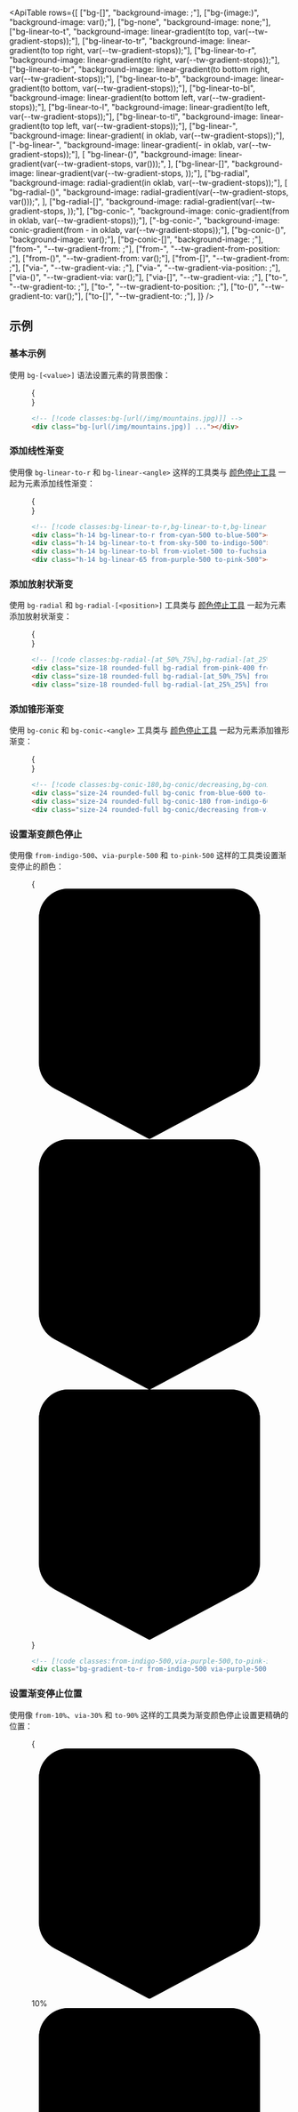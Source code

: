 

<svg className="hidden">
  <symbol id="gradient-color-stop" viewBox="0 0 32 34">
    <path d="M1 4a4 4 0 0 1 4-4h22a4 4 0 0 1 4 4v19.6a4 4 0 0 1-2.118 3.53L16 34 3.118 27.13A4 4 0 0 1 1 23.6V4Z" />
    <path
      fill="none"
      stroke="#000"
      strokeOpacity=".05"
      d="M5 .5h22A3.5 3.5 0 0 1 30.5 4v19.6a3.5 3.5 0 0 1-1.853 3.088L16 33.433 3.353 26.688A3.5 3.5 0 0 1 1.5 23.6V4A3.5 3.5 0 0 1 5 .5Z"
    />
  </symbol>
</svg>

<ApiTable
  rows={[
    ["bg-[<value>]", "background-image: <value>;"],
    ["bg-(image:<custom-property>)", "background-image: var(<custom-property>);"],
    ["bg-none", "background-image: none;"],
    ["bg-linear-to-t", "background-image: linear-gradient(to top, var(--tw-gradient-stops));"],
    ["bg-linear-to-tr", "background-image: linear-gradient(to top right, var(--tw-gradient-stops));"],
    ["bg-linear-to-r", "background-image: linear-gradient(to right, var(--tw-gradient-stops));"],
    ["bg-linear-to-br", "background-image: linear-gradient(to bottom right, var(--tw-gradient-stops));"],
    ["bg-linear-to-b", "background-image: linear-gradient(to bottom, var(--tw-gradient-stops));"],
    ["bg-linear-to-bl", "background-image: linear-gradient(to bottom left, var(--tw-gradient-stops));"],
    ["bg-linear-to-l", "background-image: linear-gradient(to left, var(--tw-gradient-stops));"],
    ["bg-linear-to-tl", "background-image: linear-gradient(to top left, var(--tw-gradient-stops));"],
    ["bg-linear-<angle>", "background-image: linear-gradient(<angle> in oklab, var(--tw-gradient-stops));"],
    ["-bg-linear-<angle>", "background-image: linear-gradient(-<angle> in oklab, var(--tw-gradient-stops));"],
    [
      "bg-linear-(<custom-property>)",
      "background-image: linear-gradient(var(--tw-gradient-stops, var(<custom-property>)));",
    ],
    ["bg-linear-[<value>]", "background-image: linear-gradient(var(--tw-gradient-stops, <value>));"],
    ["bg-radial", "background-image: radial-gradient(in oklab, var(--tw-gradient-stops));"],
    [
      "bg-radial-(<custom-property>)",
      "background-image: radial-gradient(var(--tw-gradient-stops,  var(<custom-property>)));",
    ],
    ["bg-radial-[<value>]", "background-image: radial-gradient(var(--tw-gradient-stops, <value>));"],
    ["bg-conic-<angle>", "background-image: conic-gradient(from <angle> in oklab, var(--tw-gradient-stops));"],
    ["-bg-conic-<angle>", "background-image: conic-gradient(from -<angle> in oklab, var(--tw-gradient-stops));"],
    ["bg-conic-(<custom-property>)", "background-image: var(<custom-property>);"],
    ["bg-conic-[<value>]", "background-image: <image>;"],
    ["from-<color>", "--tw-gradient-from: <color>;"],
    ["from-<percentage>", "--tw-gradient-from-position: <percentage>;"],
    ["from-(<custom-property>)", "--tw-gradient-from: var(<custom-property>);"],
    ["from-[<value>]", "--tw-gradient-from: <value>;"],
    ["via-<color>", "--tw-gradient-via: <color>;"],
    ["via-<percentage>", "--tw-gradient-via-position: <percentage>;"],
    ["via-(<custom-property>)", "--tw-gradient-via: var(<custom-property>);"],
    ["via-[<value>]", "--tw-gradient-via: <value>;"],
    ["to-<color>", "--tw-gradient-to: <color>;"],
    ["to-<percentage>", "--tw-gradient-to-position: <percentage>;"],
    ["to-(<custom-property>)", "--tw-gradient-to: var(<custom-property>);"],
    ["to-[<value>]", "--tw-gradient-to: <value>;"],
  ]}
/>

## 示例

### 基本示例

使用 `bg-[<value>]` 语法设置元素的背景图像：

<Figure>

<Example>
  {
    <div className="relative mx-auto flex h-48 w-96 items-center justify-center overflow-hidden rounded-lg sm:w-96">
      <div className="h-full w-full bg-[url(https://images.unsplash.com/photo-1554629947-334ff61d85dc?ixid=MnwxMjA3fDB8MHxwaG90by1wYWdlfHx8fGVufDB8fHx8&ixlib=rb-1.2.1&auto=format&fit=crop&w=1000&h=1000&q=80)] bg-cover bg-center bg-no-repeat"></div>
    </div>
  }
</Example>

```html
<!-- [!code classes:bg-[url(/img/mountains.jpg)]] -->
<div class="bg-[url(/img/mountains.jpg)] ..."></div>
```

</Figure>

### 添加线性渐变

使用像 `bg-linear-to-r` 和 `bg-linear-<angle>` 这样的工具类与 [颜色停止工具](#setting-gradient-color-stops) 一起为元素添加线性渐变：

<Figure>

<Example>
  {
    <div className="space-y-4">
      <div className="h-14 rounded-lg bg-linear-to-r from-cyan-500 to-blue-500"></div>
      <div className="h-14 rounded-lg bg-linear-to-t from-sky-500 to-indigo-500"></div>
      <div className="h-14 rounded-lg bg-linear-to-bl from-violet-500 to-fuchsia-500"></div>
      <div className="h-14 rounded-lg bg-linear-65 from-purple-500 to-pink-500"></div>
    </div>
  }
</Example>

```html
<!-- [!code classes:bg-linear-to-r,bg-linear-to-t,bg-linear-to-bl,bg-linear-65] -->
<div class="h-14 bg-linear-to-r from-cyan-500 to-blue-500"></div>
<div class="h-14 bg-linear-to-t from-sky-500 to-indigo-500"></div>
<div class="h-14 bg-linear-to-bl from-violet-500 to-fuchsia-500"></div>
<div class="h-14 bg-linear-65 from-purple-500 to-pink-500"></div>
```

</Figure>

### 添加放射状渐变

使用 `bg-radial` 和 `bg-radial-[<position>]` 工具类与 [颜色停止工具](#setting-gradient-color-stops) 一起为元素添加放射状渐变：

<Figure>

<Example padding={false}>
  {
    <div className="flex justify-around p-8 sm:p-12">
      <div className="size-18 rounded-full bg-radial from-pink-400 from-40% to-fuchsia-700 sm:size-24"></div>
      <div className="size-18 rounded-full bg-radial-[at_50%_75%] from-sky-200 via-blue-400 to-indigo-900 to-90% sm:size-24"></div>
      <div className="size-18 rounded-full bg-radial-[at_25%_25%] from-white to-zinc-900 to-75% sm:size-24"></div>
    </div>
  }
</Example>

```html
<!-- [!code classes:bg-radial-[at_50%_75%],bg-radial-[at_25%_25%],bg-radial] -->
<div class="size-18 rounded-full bg-radial from-pink-400 from-40% to-fuchsia-700"></div>
<div class="size-18 rounded-full bg-radial-[at_50%_75%] from-sky-200 via-blue-400 to-indigo-900 to-90%"></div>
<div class="size-18 rounded-full bg-radial-[at_25%_25%] from-white to-zinc-900 to-75%"></div>
```

</Figure>

### 添加锥形渐变

使用 `bg-conic` 和 `bg-conic-<angle>` 工具类与 [颜色停止工具](#setting-gradient-color-stops) 一起为元素添加锥形渐变：

<Figure>

<Example padding={false}>
  {
    <div className="flex justify-around p-8 sm:p-12">
      <div className="size-18 rounded-full bg-conic from-blue-600 to-sky-400 to-50% sm:size-24"></div>
      <div className="size-18 rounded-full bg-conic-180 from-indigo-600 via-indigo-50 to-indigo-600 sm:size-24"></div>
      <div className="size-18 rounded-full bg-conic/decreasing from-violet-700 via-lime-300 to-violet-700 sm:size-24"></div>
    </div>
  }
</Example>

```html
<!-- [!code classes:bg-conic-180,bg-conic/decreasing,bg-conic] -->
<div class="size-24 rounded-full bg-conic from-blue-600 to-sky-400 to-50%"></div>
<div class="size-24 rounded-full bg-conic-180 from-indigo-600 via-indigo-50 to-indigo-600"></div>
<div class="size-24 rounded-full bg-conic/decreasing from-violet-700 via-lime-300 to-violet-700"></div>
```

</Figure>

### 设置渐变颜色停止

使用像 `from-indigo-500`、`via-purple-500` 和 `to-pink-500` 这样的工具类设置渐变停止的颜色：

<Figure>

<Example>
  {
    <div className="mx-5">
      <div className="relative h-[3.625rem]">
        <div className="absolute top-0 left-px -ml-4 flex h-12 flex-col items-center">
          <svg viewBox="0 0 32 34" className="w-8 flex-none fill-indigo-500 drop-shadow">
            <use href="#gradient-color-stop" />
          </svg>
          <div className="mt-2 h-2 w-0.5 bg-gray-900/30 dark:bg-white/30"></div>
        </div>
        <div className="absolute top-0 left-1/2 -ml-4 flex h-12 flex-col items-center">
          <svg viewBox="0 0 32 34" className="w-8 flex-none fill-purple-500 drop-shadow">
            <use href="#gradient-color-stop" />
          </svg>
          <div className="mt-2 h-2 w-0.5 bg-gray-900/30 dark:bg-white/30"></div>
        </div>
        <div className="absolute top-0 right-px -mr-4 flex h-12 flex-col items-center">
          <svg viewBox="0 0 32 34" className="w-8 flex-none fill-pink-500 drop-shadow">
            <use href="#gradient-color-stop" />
          </svg>
          <div className="mt-2 h-2 w-0.5 bg-gray-900/30 dark:bg-white/30"></div>
        </div>
      </div>
      <div className="h-10 rounded-lg bg-gradient-to-r from-indigo-500 via-purple-500 to-pink-500"></div>
    </div>
  }
</Example>

```html
<!-- [!code classes:from-indigo-500,via-purple-500,to-pink-500] -->
<div class="bg-gradient-to-r from-indigo-500 via-purple-500 to-pink-500 ..."></div>
```

</Figure>

### 设置渐变停止位置

使用像 `from-10%`、`via-30%` 和 `to-90%` 这样的工具类为渐变颜色停止设置更精确的位置：

<Figure>

<Example>
  {
    <div className="mx-5">
      <div className="relative h-[3.625rem]">
        <div className="absolute top-0 left-[10%] -ml-4 flex h-12 flex-col items-center">
          <svg viewBox="0 0 32 34" className="w-8 flex-none fill-indigo-500 drop-shadow">
            <use href="#gradient-color-stop" />
          </svg>
          <div className="mt-2 h-2 w-0.5 bg-gray-900/30 dark:bg-white/30"></div>
          <div className="absolute top-0 left-0 flex h-8 w-full items-center justify-center font-mono text-[0.6875rem] font-semibold tracking-wider text-white">
            10%
          </div>
        </div>
        <div className="absolute top-0 left-[30%] -ml-4 flex h-12 flex-col items-center">
          <svg viewBox="0 0 32 34" className="w-8 flex-none fill-sky-500 drop-shadow">
            <use href="#gradient-color-stop" />
          </svg>
          <div className="mt-2 h-2 w-0.5 bg-gray-900/30 dark:bg-white/30"></div>
          <div className="absolute top-0 left-0 flex h-8 w-full items-center justify-center font-mono text-[0.6875rem] font-semibold tracking-wider text-white">
            30%
          </div>
        </div>
        <div className="absolute top-0 right-[10%] -mr-4 flex h-12 flex-col items-center">
          <svg viewBox="0 0 32 34" className="w-8 flex-none fill-emerald-500 drop-shadow">
            <use href="#gradient-color-stop" />
          </svg>
          <div className="mt-2 h-2 w-0.5 bg-gray-900/30 dark:bg-white/30"></div>
          <div className="absolute top-0 left-0 flex h-8 w-full items-center justify-center font-mono text-[0.6875rem] font-semibold tracking-wider text-white">
            90%
          </div>
        </div>
      </div>
      <div className="h-10 rounded-lg bg-gradient-to-r from-indigo-500 from-10% via-sky-500 via-30% to-emerald-500 to-90%"></div>
    </div>
  }
</Example>

```html
<!-- [!code classes:from-10%,via-30%,to-90%] -->
<div class="bg-gradient-to-r from-indigo-500 from-10% via-sky-500 via-30% to-emerald-500 to-90% ..."></div>
```

</Figure>

### 更改插值模式

使用插值修饰符控制渐变的插值模式：

<Figure>

<Example>
  {
    <div>
      <div className="grid grid-cols-1 items-center gap-x-4 gap-y-0 sm:grid-cols-[auto_1fr] sm:gap-y-2">
        <p className="mt-2 font-mono text-sm font-medium text-gray-500 sm:mt-0 sm:text-right dark:text-gray-400">
          srgb
        </p>
        <div className="mt-1 h-12 rounded-lg bg-linear-to-r/srgb from-indigo-500 to-teal-400"></div>
        <p className="mt-2 font-mono text-sm font-medium text-gray-500 sm:mt-0 sm:text-right dark:text-gray-400">hsl</p>
        <div className="mt-1 h-12 rounded-lg bg-linear-to-r/hsl from-indigo-500 to-teal-400"></div>
        <p className="mt-2 font-mono text-sm font-medium text-gray-500 sm:mt-0 sm:text-right dark:text-gray-400">
          oklab
        </p>
        <div className="mt-1 h-12 rounded-lg bg-linear-to-r/oklab from-indigo-500 to-teal-400"></div>
        <p className="mt-2 font-mono text-sm font-medium text-gray-500 sm:mt-0 sm:text-right dark:text-gray-400">
          oklch
        </p>
        <div className="mt-1 h-12 rounded-lg bg-linear-to-r/oklch from-indigo-500 to-teal-400"></div>
        <p className="mt-2 font-mono text-sm font-medium text-gray-500 sm:mt-0 sm:text-right dark:text-gray-400">
          longer
        </p>
        <div className="mt-1 h-12 rounded-lg bg-linear-to-r/longer from-indigo-500 to-teal-400"></div>
        <p className="mt-2 font-mono text-sm font-medium text-gray-500 sm:mt-0 sm:text-right dark:text-gray-400">
          shorter
        </p>
        <div className="mt-1 h-12 rounded-lg bg-linear-to-r/shorter from-indigo-500 to-teal-400"></div>
        <p className="mt-2 font-mono text-sm font-medium text-wrap text-gray-500 sm:mt-0 sm:text-right dark:text-gray-400">
          increasing
        </p>
        <div className="mt-1 h-12 rounded-lg bg-linear-to-r/increasing from-indigo-500 to-teal-400"></div>
        <p className="mt-2 font-mono text-sm font-medium text-gray-500 sm:mt-0 sm:text-right dark:text-gray-400">
          decreasing
        </p>
        <div className="mt-1 h-12 rounded-lg bg-linear-to-r/decreasing from-indigo-500 to-teal-400"></div>
      </div>
    </div>
  }
</Example>

```html
<!-- [!code word:/srgb] -->
<!-- [!code word:/hsl] -->
<!-- [!code word:/oklab] -->
<!-- [!code word:/oklch] -->
<!-- [!code word:/longer] -->
<!-- [!code word:/shorter] -->
<!-- [!code word:/increasing] -->
<!-- [!code word:/decreasing] -->
<div class="bg-linear-to-r/srgb from-indigo-500 to-teal-400"></div>
<div class="bg-linear-to-r/hsl from-indigo-500 to-teal-400"></div>
<div class="bg-linear-to-r/oklab from-indigo-500 to-teal-400"></div>
<div class="bg-linear-to-r/oklch from-indigo-500 to-teal-400"></div>
<div class="bg-linear-to-r/longer from-indigo-500 to-teal-400"></div>
<div class="bg-linear-to-r/shorter from-indigo-500 to-teal-400"></div>
<div class="bg-linear-to-r/increasing from-indigo-500 to-teal-400"></div>
<div class="bg-linear-to-r/decreasing from-indigo-500 to-teal-400"></div>
```

</Figure>

默认情况下，渐变在 `oklab` 颜色空间中插值。

### 移除背景图像

使用 `bg-none` 工具类从元素中移除现有的背景图像：

```html
<!-- [!code classes:bg-none] -->
<div class="bg-none"></div>
```

### 使用自定义值

<UsingACustomValue
  utilities={["bg-linear", "from"]}
  name="渐变"
  value="25deg,red_5%,yellow_60%,lime_90%,teal"
  variable="gradient"
/>

### 响应式设计

<ResponsiveDesign property="background-image" defaultClass="from-purple-400" featuredClass="from-yellow-500" />

## 自定义主题

<CustomizingYourThemeColors utilities={["from", "via", "to"]} />
